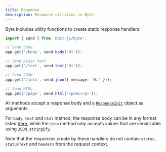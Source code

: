 ```yaml
---
title: Response
description: Response utilities in Byte.
---
```


Byte includes utility functions to create static response handlers:
```ts
import { send } from '@bit-js/byte';

// Send body
app.get('/body', send.body('Hi'));

// Send plain text
app.get('/text', send.text('Hi'));

// Send JSON
app.get('/info', send.json({ message: 'Hi' }));

// Send HTML
app.get('/page', send.html('<p>Hi</p>'));
```

All methods accept a response body and a [`ResponseInit`](https://developer.mozilla.org/en-US/docs/Web/API/Response/Response#options) object as arguments.

For `body`, `text` and `html` method, the response body can be in any format listed [here](https://developer.mozilla.org/en-US/docs/Web/API/Response/Response#body), 
while the `json` method only accepts values that are serializable using [`JSON.stringify`](https://developer.mozilla.org/en-US/docs/Web/JavaScript/Reference/Global_Objects/JSON/stringify).

Note that the responses create by these handlers do not contain `status`, `statusText` and `headers` from the request context.
